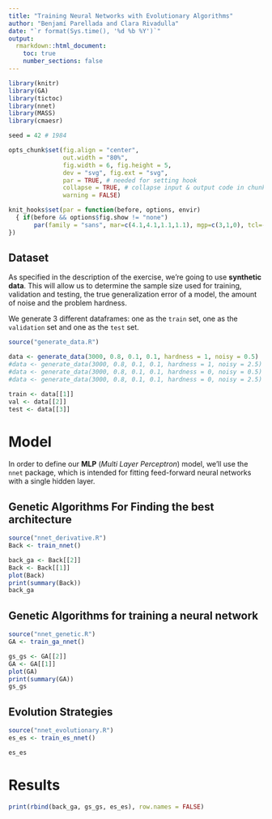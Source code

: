 ```yaml
---
title: "Training Neural Networks with Evolutionary Algorithms"
author: "Benjamí Parellada and Clara Rivadulla"
date: "`r format(Sys.time(), '%d %b %Y')`"
output: 
  rmarkdown::html_document:
    toc: true
    number_sections: false
---
```


```r
library(knitr)
library(GA)
library(tictoc)
library(nnet)
library(MASS)
library(cmaesr)

seed = 42 # 1984

opts_chunk$set(fig.align = "center", 
               out.width = "80%",
               fig.width = 6, fig.height = 5,
               dev = "svg", fig.ext = "svg",
               par = TRUE, # needed for setting hook 
               collapse = TRUE, # collapse input & output code in chunks
               warning = FALSE)

knit_hooks$set(par = function(before, options, envir)
  { if(before && options$fig.show != "none") 
       par(family = "sans", mar=c(4.1,4.1,1.1,1.1), mgp=c(3,1,0), tcl=-0.5)
})
```


## Dataset

As specified in the description of the exercise, we're going to use **synthetic data**. This will allow us to determine the sample size used for training, validation and testing, the true generalization error of a model, the amount of noise and the problem hardness.

We generate 3 different dataframes: one as the `train` set, one as the `validation` set and one as the `test` set. 

```r
source("generate_data.R")

data <- generate_data(3000, 0.8, 0.1, 0.1, hardness = 1, noisy = 0.5)
#data <- generate_data(3000, 0.8, 0.1, 0.1, hardness = 1, noisy = 2.5)
#data <- generate_data(3000, 0.8, 0.1, 0.1, hardness = 0, noisy = 0.5)
#data <- generate_data(3000, 0.8, 0.1, 0.1, hardness = 0, noisy = 2.5)

train <- data[[1]]
val <- data[[2]]
test <- data[[3]]
```

# Model

In order to define our **MLP** (*Multi Layer Perceptron*) model, we'll use the `nnet` package, which is intended for fitting feed-forward neural networks with a single hidden layer. 

## Genetic Algorithms For Finding the best architecture

```r
source("nnet_derivative.R")
Back <- train_nnet()
```

```r
back_ga <- Back[[2]]
Back <- Back[[1]]
plot(Back)
print(summary(Back))
back_ga
```

## Genetic Algorithms for training a neural network

```r
source("nnet_genetic.R")
GA <- train_ga_nnet()
```

```r
gs_gs <- GA[[2]]
GA <- GA[[1]]
plot(GA)
print(summary(GA))
gs_gs
```

## Evolution Strategies

```r
source("nnet_evolutionary.R")
es_es <- train_es_nnet()
```

```r
es_es
```


# Results

```r
print(rbind(back_ga, gs_gs, es_es), row.names = FALSE)
```

